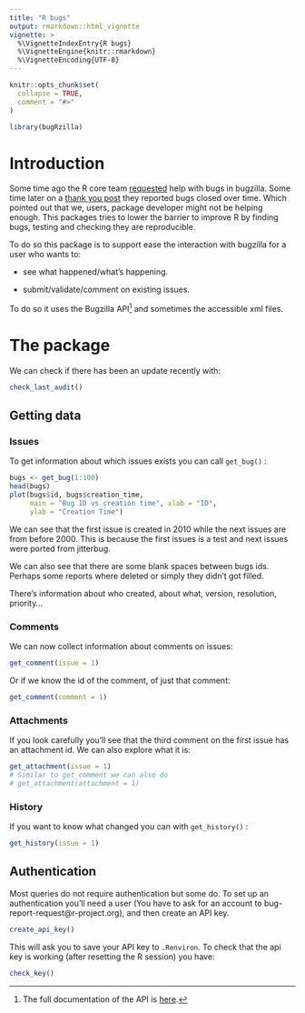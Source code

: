```yaml
---
title: "R bugs"
output: rmarkdown::html_vignette
vignette: >
  %\VignetteIndexEntry{R bugs}
  %\VignetteEngine{knitr::rmarkdown}
  %\VignetteEncoding{UTF-8}
---
```


```r
knitr::opts_chunk$set(
  collapse = TRUE,
  comment = "#>"
)
```

```r
library(bugRzilla)
```

# Introduction

Some time ago the R core team [requested](https://developer.r-project.org/Blog/public/2019/10/09/r-can-use-your-help-reviewing-bug-reports/index.html) help with bugs in bugzilla.
Some time later on a [thank you post](https://developer.r-project.org/Blog/public/2019/12/16/thanks-for-reviewing-bug-reports/index.html) they reported bugs closed over time.
Which pointed out that we, users, package developer might not be helping enough.
This packages tries to lower the barrier to improve R by finding bugs, testing and checking they are reproducible.

To do so this package is to support ease the interaction with bugzilla for a user who wants to:

-   see what happened/what's happening.

-   submit/validate/comment on existing issues.

To do so it uses the Bugzilla API[^1] and sometimes the accessible xml files.

[^1]: The full documentation of the API is [here](https://bugzilla.readthedocs.io/en/latest/api/index.html "API documentation").

# The package

We can check if there has been an update recently with:

```r
check_last_audit()
```

## Getting data

### Issues

To get information about which issues exists you can call `get_bug()` :

```r
bugs <- get_bug(1:100)
head(bugs)
plot(bugs$id, bugs$creation_time, 
     main = "Bug ID vs creation time", xlab = "ID", 
     ylab = "Creation Time")
```

We can see that the first issue is created in 2010 while the next issues are from before 2000.
This is because the first issues is a test and next issues were ported from jitterbug.

We can also see that there are some blank spaces between bugs ids.
Perhaps some reports where deleted or simply they didn't got filled.

There's information about who created, about what, version, resolution, priority...

### Comments

We can now collect information about comments on issues:

```r
get_comment(issue = 1)
```

Or if we know the id of the comment, of just that comment:

```r
get_comment(comment = 1)
```

### Attachments

If you look carefully you'll see that the third comment on the first issue has an attachment id.
We can also explore what it is:

```r
get_attachment(issue = 1)
# Similar to get_comment we can also do
# get_attachment(attachment = 1)
```

### History

If you want to know what changed you can with `get_history()` :

```r
get_history(issue = 1)
```

## Authentication

Most queries do not require authentication but some do.
To set up an authentication you'll need a user (You have to ask for an account to bug-report-request\@r-project.org), and then create an API key.

``` .r
create_api_key()
```

This will ask you to save your API key to `.Renviron`.
To check that the api key is working (after resetting the R session) you have:

``` .r
check_key()
```
